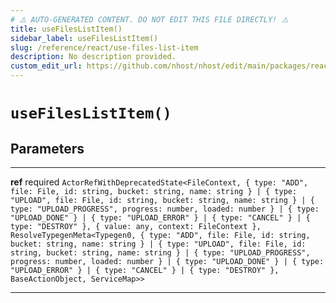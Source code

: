 ```yaml
---
# ⚠️ AUTO-GENERATED CONTENT. DO NOT EDIT THIS FILE DIRECTLY! ⚠️
title: useFilesListItem()
sidebar_label: useFilesListItem()
slug: /reference/react/use-files-list-item
description: No description provided.
custom_edit_url: https://github.com/nhost/nhost/edit/main/packages/react/src/useMultipleFilesUpload.ts#L38
---
```


# `useFilesListItem()`

## Parameters

---

**<span className="parameter-name">ref</span>** <span className="optional-status">required</span> `ActorRefWithDeprecatedState<FileContext, { type: "ADD", file: File, id: string, bucket: string, name: string } | { type: "UPLOAD", file: File, id: string, bucket: string, name: string } | { type: "UPLOAD_PROGRESS", progress: number, loaded: number } | { type: "UPLOAD_DONE" } | { type: "UPLOAD_ERROR" } | { type: "CANCEL" } | { type: "DESTROY" }, { value: any, context: FileContext }, ResolveTypegenMeta<Typegen0, { type: "ADD", file: File, id: string, bucket: string, name: string } | { type: "UPLOAD", file: File, id: string, bucket: string, name: string } | { type: "UPLOAD_PROGRESS", progress: number, loaded: number } | { type: "UPLOAD_DONE" } | { type: "UPLOAD_ERROR" } | { type: "CANCEL" } | { type: "DESTROY" }, BaseActionObject, ServiceMap>>`

---
